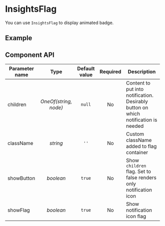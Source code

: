 
# InsightsFlag

You can use `InsightsFlag` to display animated badge.

## Example

<Canvas>
    <Story id="atoms-badge-insights--usage" />
</Canvas>



## Component API

| Parameter name     |             Type             |  Default value  | Required  |                                  Description                                       |
| -------------------| :--------------------------: | :-------------: | :-------: | ---------------------------------------------------------------------------------- |
| children           | *OneOf(string, node)*        | `null`          | No        | Content to put into notification. Desirably button on which notification is needed |
| className          | *string*                     | `''`            | No        | Custom className added to flag container                                           |
| showButton         | *boolean*                    | `true`          | No        | Show `children` flag. Set to false renders only notification icon                  |
| showFlag           | *boolean*                    | `true`          | No        | Show notification icon flag                                                        |
